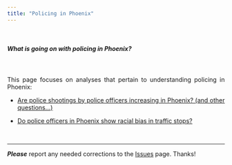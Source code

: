 ```yaml
---
title: "Policing in Phoenix"
---
```


<br>

##### *What is going on with policing in Phoenix?*

<br>

<div style="text-align: justify;">

This page focuses on analyses that pertain to understanding policing in Phoenix:  

  * [Are police shootings by police officers increasing in Phoenix? (and other questions...)](https://jacobtnyoung.github.io/OpenCrimPhx/police-shootings.html)

  * [Do police officers in Phoenix show racial bias in traffic stops?](https://jacobtnyoung.github.io/OpenCrimPhx/police-vod-traffic.html)

</div>

<br>

----

***Please*** report any needed corrections to the [Issues](https://github.com/jacobtnyoung/OpenCrimPhx/issues/new) page. Thanks!

<br>